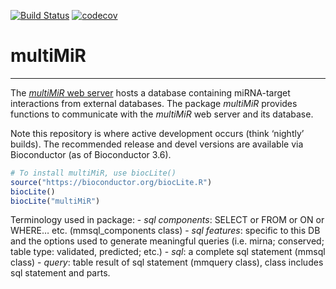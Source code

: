 [![Build Status](https://travis-ci.org/KechrisLab/multiMiR.svg?branch=master)](https://travis-ci.org/KechrisLab/multiMiR)
[![codecov](https://codecov.io/gh/KechrisLab/multiMiR/branch/master/graph/badge.svg)](https://codecov.io/gh/KechrisLab/multiMiR)

# multiMiR  

---

The [*multiMiR* web server](http://multimir.ucdenver.edu) hosts a
database containing miRNA-target interactions from external databases. The
package *multiMiR* provides functions to communicate with the *multiMiR* web
server and its database. 

Note this repository is where active development occurs (think 'nightly'
builds).  The recommended release and devel versions are available via
Bioconductor (as of Bioconductor 3.6).

```r
# To install multiMiR, use biocLite()
source("https://bioconductor.org/biocLite.R")
biocLite()
biocLite("multiMiR")
```

Terminology used in package:
- *sql components*: SELECT or FROM or ON or WHERE... etc. (mmsql\_components class)
- *sql features*: specific to this DB and the options used to generate meaningful
  queries (i.e. mirna; conserved; table type: validated, predicted; etc.)
- *sql*: a complete sql statement (mmsql class)
- *query*: table result of sql statement (mmquery class), class includes sql
  statement and parts.

